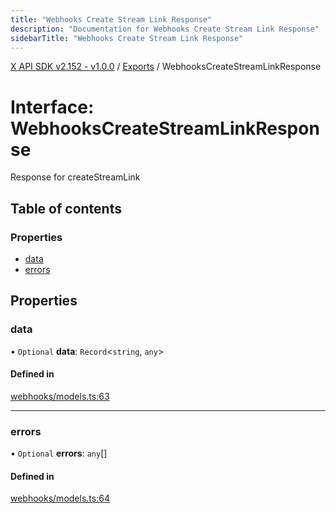 ```yaml
---
title: "Webhooks Create Stream Link Response"
description: "Documentation for Webhooks Create Stream Link Response"
sidebarTitle: "Webhooks Create Stream Link Response"
---
```


[X API SDK v2.152 - v1.0.0](../README.md) / [Exports](../modules.md) / WebhooksCreateStreamLinkResponse

# Interface: WebhooksCreateStreamLinkResponse

Response for createStreamLink

## Table of contents

### Properties

- [data](WebhooksCreateStreamLinkResponse.md#data)
- [errors](WebhooksCreateStreamLinkResponse.md#errors)

## Properties

### data

• `Optional` **data**: `Record`\<`string`, `any`\>

#### Defined in

[webhooks/models.ts:63](https://github.com/xdevplatform/xdk/blob/ad4172ef5f68f089e0f077a190b271016dd35bf7/xdk/typescript/src/webhooks/models.ts#L63)

___

### errors

• `Optional` **errors**: `any`[]

#### Defined in

[webhooks/models.ts:64](https://github.com/xdevplatform/xdk/blob/ad4172ef5f68f089e0f077a190b271016dd35bf7/xdk/typescript/src/webhooks/models.ts#L64)
